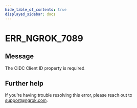 ```yaml
---
hide_table_of_contents: true
displayed_sidebar: docs
---
```



# ERR_NGROK_7089

## Message

The OIDC Client ID property is required.

<ErrorDetails error="err_ngrok_7089" />

## Further help

If you're having trouble resolving this error, please reach out to [support@ngrok.com](mailto:support@ngrok.com?subject=Help%20with%20ERR_NGROK_7089).
